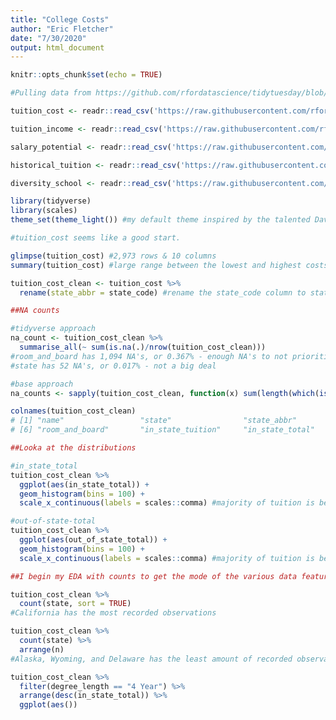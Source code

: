 ```yaml
---
title: "College Costs"
author: "Eric Fletcher"
date: "7/30/2020"
output: html_document
---
```


```r
knitr::opts_chunk$set(echo = TRUE)
```

```r
#Pulling data from https://github.com/rfordatascience/tidytuesday/blob/master/data/2020/2020-03-10/readme.md

tuition_cost <- readr::read_csv('https://raw.githubusercontent.com/rfordatascience/tidytuesday/master/data/2020/2020-03-10/tuition_cost.csv')

tuition_income <- readr::read_csv('https://raw.githubusercontent.com/rfordatascience/tidytuesday/master/data/2020/2020-03-10/tuition_income.csv') 

salary_potential <- readr::read_csv('https://raw.githubusercontent.com/rfordatascience/tidytuesday/master/data/2020/2020-03-10/salary_potential.csv')

historical_tuition <- readr::read_csv('https://raw.githubusercontent.com/rfordatascience/tidytuesday/master/data/2020/2020-03-10/historical_tuition.csv')

diversity_school <- readr::read_csv('https://raw.githubusercontent.com/rfordatascience/tidytuesday/master/data/2020/2020-03-10/diversity_school.csv')
```
```r
library(tidyverse)
library(scales)
theme_set(theme_light()) #my default theme inspired by the talented David Robinson (https://www.youtube.com/channel/UCeiiqmVK07qhY-wvg3IZiZQ)
```

```r
#tuition_cost seems like a good start.

glimpse(tuition_cost) #2,973 rows & 10 columns
summary(tuition_cost) #large range between the lowest and highest costs

tuition_cost_clean <- tuition_cost %>% 
  rename(state_abbr = state_code) #rename the state_code column to state_abbr
```

```r
##NA counts

#tidyverse approach
na_count <- tuition_cost_clean %>% 
  summarise_all(~ sum(is.na(.)/nrow(tuition_cost_clean)))
#room_and_board has 1,094 NA's, or 0.367% - enough NA's to not prioritize in this analysis
#state has 52 NA's, or 0.017% - not a big deal

#base approach 
na_counts <- sapply(tuition_cost_clean, function(x) sum(length(which(is.na(x))))/nrow(tuition_cost_clean))
```

```r
colnames(tuition_cost_clean)
# [1] "name"                 "state"                "state_abbr"           "type"                 "degree_length"       
# [6] "room_and_board"       "in_state_tuition"     "in_state_total"       "out_of_state_tuition" "out_of_state_total" 

##Looka at the distributions

#in_state_total
tuition_cost_clean %>% 
  ggplot(aes(in_state_total)) +
  geom_histogram(bins = 100) +
  scale_x_continuous(labels = scales::comma) #majority of tuition is between $0 and $20,000

#out-of-state-total
tuition_cost_clean %>% 
  ggplot(aes(out_of_state_total)) +
  geom_histogram(bins = 100) +
  scale_x_continuous(labels = scales::comma) #majority of tuition is between $0 and $20,000

##I begin my EDA with counts to get the mode of the various data features. 

tuition_cost_clean %>% 
  count(state, sort = TRUE)
#California has the most recorded observations

tuition_cost_clean %>% 
  count(state) %>% 
  arrange(n)
#Alaska, Wyoming, and Delaware has the least amount of recorded observations.   

tuition_cost_clean %>% 
  filter(degree_length == "4 Year") %>% 
  arrange(desc(in_state_total)) %>% 
  ggplot(aes())
```

